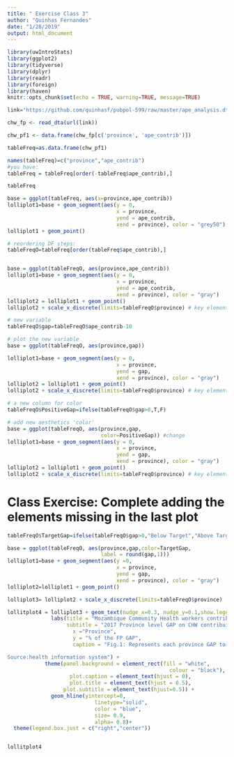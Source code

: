 ```yaml
---
title: " Exercise Class 3"
author: "Quinhas Fernandes"
date: "1/28/2019"
output: html_document
---
```


```r
library(uwIntroStats)
library(ggplot2)
library(tidyverse)
library(dplyr)
library(readr)
library(foreign)
library(haven)
knitr::opts_chunk$set(echo = TRUE, warning=TRUE, message=TRUE)

link="https://github.com/quinhasf/pubpol-599/raw/master/ape_analysis.dta"

chw_fp <- read_dta(url(link))
```


```r
chw_pf1 <- data.frame(chw_fp[c('province', 'ape_contrib')])

tableFreq=as.data.frame(chw_pf1)

names(tableFreq)=c("province","ape_contrib")
#you have:
tableFreq = tableFreq[order(-tableFreq$ape_contrib),]

tableFreq  
```



```r
base = ggplot(tableFreq, aes(x=province,ape_contrib)) 
lolliplot1=base + geom_segment(aes(y = 0, 
                                   x = province, 
                                   yend = ape_contrib, 
                                   xend = province), color = "grey50") 
lolliplot1 + geom_point()
```



```r

# reordering DF steps:
tableFreqO=tableFreq[order(tableFreq$ape_contrib),]


base = ggplot(tableFreqO, aes(province,ape_contrib)) 
lolliplot1=base + geom_segment(aes(y = 0, 
                                   x = province, 
                                   yend = ape_contrib, 
                                   xend = province), color = "gray") 
lolliplot2 = lolliplot1 + geom_point()
lolliplot2 + scale_x_discrete(limits=tableFreqO$province) # key element
```


```r
# new variable
tableFreqO$gap=tableFreqO$ape_contrib-10

# plot the new variable
base = ggplot(tableFreqO, aes(province,gap)) 

lolliplot1=base + geom_segment(aes(y = 0, 
                                   x = province, 
                                   yend = gap, 
                                   xend = province), color = "gray") 
lolliplot2 = lolliplot1 + geom_point()
lolliplot2 + scale_x_discrete(limits=tableFreqO$province) # key element

```


```r
# a new column for color
tableFreqO$PositiveGap=ifelse(tableFreqO$gap>0,T,F)

# add new aesthetics 'color'
base = ggplot(tableFreqO, aes(province,gap,
                              color=PositiveGap)) #change
lolliplot1=base + geom_segment(aes(y = 0, 
                                   x = province, 
                                   yend = gap, 
                                   xend = province), color = "gray") 
lolliplot2 = lolliplot1 + geom_point()
lolliplot2 + scale_x_discrete(limits=tableFreqO$province) # key element
```

# Class Exercise: Complete adding the elements missing in the last plot

```r

tableFreqO$TargetGap=ifelse(tableFreqO$gap>0,"Below Target","Above Target")

base = ggplot(tableFreqO, aes(province,gap,color=TargetGap,
                              label = round(gap,1))) 
lolliplot1=base + geom_segment(aes(y =0, 
                                   x = province, 
                                   yend = gap, 
                                   xend = province), color = "gray") 
lolliplot2=lolliplot1 + geom_point() 

lolliplot3= lolliplot2 + scale_x_discrete(limits=tableFreqO$province) 

lollitplot4 = lolliplot3 + geom_text(nudge_x=0.3, nudge_y=0.1,show.legend = T) +
              labs(title = "Mozambique Community Health workers contribuition on Family Planning",
                   subtitle = "2017 Province level GAP on CHW contribuition",
                     x ="Province", 
                     y = "% of the FP GAP",
                     caption = "Fig.1: Represents each province GAP to achieve the 10% target (centered at 0) in 2017.Provinces are ploted from low to high perfomance.

Source:health information system") +
            theme(panel.background = element_rect(fill = "white",
                                                    colour = "black"),
                    plot.caption = element_text(hjust = 0), 
                    plot.title = element_text(hjust = 0.5),
                  plot.subtitle = element_text(hjust=0.5)) +
              geom_hline(yintercept=0,
                            linetype="solid",
                            color = "blue",
                            size= 0.9,
                            alpha= 0.8)+
  theme(legend.box.just = c("right","center")) 


lollitplot4 
```







